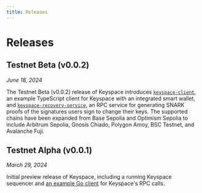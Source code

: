 ```yaml
---
title: Releases
---
```


# Releases

## Testnet Beta (v0.0.2)

*June 18, 2024*

The Testnet Beta (v0.0.2) release of Keyspace introduces [`keyspace-client`](https://github.com/base-org/keyspace-client/tree/v0.0.2), an example TypeScript client for Keyspace with an integrated smart wallet, and [`keyspace-recovery-service`](https://github.com/base-org/keyspace-recovery-service/tree/v0.0.2), an RPC service for generating SNARK proofs of the signatures users sign to change their keys. The supported chains have been expanded from Base Sepolia and Optimism Sepolia to include Arbitrum Sepolia, Gnosis Chiado, Polygon Amoy, BSC Testnet, and Avalanche Fuji.

## Testnet Alpha (v0.0.1)

*March 29, 2024*

Initial preview release of Keyspace, including a running Keyspace sequencer and [an example Go client](https://github.com/base-org/keyspace-example) for Keyspace's RPC calls.
